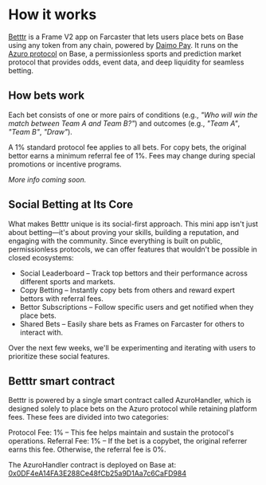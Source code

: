 # How it works

[Betttr](https://betttr.xyz) is a Frame V2 app on Farcaster that lets users place bets on Base using any token from any chain, powered by [Daimo Pay](https://pay.daimo.com/).
It runs on the [Azuro protocol](https://azuro.org/) on Base, a permissionless sports and prediction market protocol that provides odds, event data, and deep liquidity for seamless betting.

## How bets work

Each bet consists of one or more pairs of conditions (e.g., _"Who will win the match between Team A and Team B?"_) and outcomes (e.g., _"Team A"_, _"Team B"_, _"Draw"_).

A 1% standard protocol fee applies to all bets. For copy bets, the original bettor earns a minimum referral fee of 1%. Fees may change during special promotions or incentive programs.

_More info coming soon._

## Social Betting at Its Core

What makes Betttr unique is its social-first approach. This mini app isn't just about betting—it's about proving your skills, building a reputation, and engaging with the community. Since everything is built on public, permissionless protocols, we can offer features that wouldn't be possible in closed ecosystems:

- Social Leaderboard – Track top bettors and their performance across different sports and markets.
- Copy Betting – Instantly copy bets from others and reward expert bettors with referral fees.
- Bettor Subscriptions – Follow specific users and get notified when they place bets.
- Shared Bets – Easily share bets as Frames on Farcaster for others to interact with.

Over the next few weeks, we'll be experimenting and iterating with users to prioritize these social features.

## Betttr smart contract

Betttr is powered by a single smart contract called AzuroHandler, which is designed solely to place bets on the Azuro protocol while retaining platform fees. These fees are divided into two categories:

Protocol Fee: 1% – This fee helps maintain and sustain the protocol's operations.
Referral Fee: 1% – If the bet is a copybet, the original referrer earns this fee. Otherwise, the referral fee is 0%.

The AzuroHandler contract is deployed on Base at: [0x0DF4eA14FA3E288Ce48fCb25a9D1Aa7c6CaFD984](https://basescan.org/address/0x0DF4eA14FA3E288Ce48fCb25a9D1Aa7c6CaFD984)
